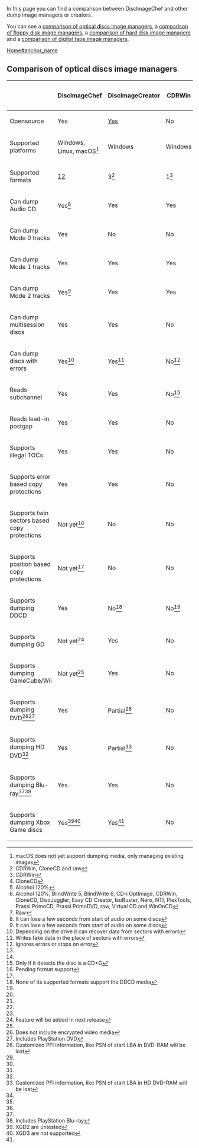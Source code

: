 In this page you can find a comparison between DiscImageChef and other dump image managers or creators.

You can see a [[Comparison#Comparison of optical discs image managers|comparison of optical discs image managers]],
a [[Comparison#comparison of floppy disk image managers|comparison of floppy disk image managers]], a 
[[Comparison#comparison of hard disk image managers|comparison of hard disk image managers]] and a
[[Comparison#comparison of digital tape image managers|comparison of digital tape image managers]].

[[Home#anchor_name]]

==Comparison of optical discs image managers==
{|
!
! DiscImageChef
! DiscImageCreator
! CDRWin
! CloneCD
! Alcohol 120%
! IsoBuster
! WinImage
|-
| Opensource
| Yes
| [[https://github.com/saramibreak/DiscImageCreator|Yes]]
| No
| No
| No
| No
| No
| No
|-
| Supported platforms
| Windows, Linux, macOS<ref name="notyetmacos">macOS does not yet support dumping media, only managing existing images</ref>
| Windows
| Windows
| Windows
| Windows
| Windows
| Windows
|-
| Supported formats
| [[https://github.com/claunia/DiscImageChef/blob/master/README.md#supported-disk-image-formats-read-and-write|12]]
| 3<ref name="discimagecreator">CDRWin, CloneCD and raw</ref>
| 1<ref name="cdrwin">CDRWin</ref>
| 1<ref name="clonecd">CloneCD</ref>
| 1<ref name="alcohol">Alcohol 120%</ref>
| 17<ref name="isobuster">Alcohol 120%, BlindWrite 5, BlindWrite 6, CD-i OptImage, CDRWin, CloneCD, DiscJuggler, Easy CD Creator, IsoBuster, Nero, NTI, PlexTools, Prassi PrimoCD, Prassi PrimoDVD, raw, Virtual CD and WinOnCD</ref>
| 1<ref name="winimage">Raw</ref>
|-
| Can dump Audio CD
| Yes<ref name="audiocd">It can lose a few seconds from start of audio on some discs</ref>
| Yes
| Yes
| Yes
| Yes
| Yes
| No
|-
| Can dump Mode 0 tracks
| Yes
| No
| No
| No
| No
| No
| No
|-
| Can dump Mode 1 tracks
| Yes
| Yes
| Yes
| Yes
| Yes
| Yes
| Yes
|-
| Can dump Mode 2 tracks
| Yes<ref name="audiocd">It can lose a few seconds from start of audio on some discs</ref>
| Yes
| Yes
| Yes
| Yes
| Yes
| Yes
|-
| Can dump multisession discs
| Yes
| Yes
| No
| Yes
| Yes
| Yes
| No
|-
| Can dump discs with errors
| Yes<ref name="partialdata">Depending on the drive it can recover data from sectors with errors</ref>
| Yes<ref name="fakedata">Writes fake data in the place of sectors with errors</ref>
| No<ref name="ignoreerrors">Ignores errors or stops on error</ref>
| Yes<ref name="fakedata"/>
| Yes<ref name="fakedata"/>
| Unknown
| Unknown
|-
| Reads subchannel
| Yes
| Yes
| No<ref name="cdg">Only if it detects the disc is a CD+G</ref>
| Yes
| Yes
| Unknown
| No
|-
| Reads lead-in postgap
| Yes
| Yes
| No
| No
| No
| No
|-
| Supports illegal TOCs
| Yes
| Yes
| No
| Yes
| Yes
| Yes
| No
|-
| Supports error based copy protections
| Yes
| Yes
| No
| Yes
| Yes
| Yes
| No
|-
| Supports twin sectors based copy protections
| Not yet<ref name="pendingformat">Pending format support</ref>
| No
| No
| No
| No
| No
| No
|-
| Supports position based copy protections
| Not yet<ref name="pendingformat"/>
| No
| No
| No
| Yes
| No
| No
|-
| Supports dumping DDCD
| Yes
| No<ref name="noddcd">None of its supported formats support the DDCD media</ref>
| No<ref name="noddcd"/>
| No<ref name="noddcd"/>
| No<ref name="noddcd"/>
| No<ref name="noddcd"/>
| No<ref name="noddcd"/>
| No<ref name="noddcd"/>
|-
| Supports dumping GD
| Not yet<ref name="nextrelease">Feature will be added in next release</ref>
| Yes
| No
| No
| No
| No
| No
|-
| Supports dumping GameCube/Wii
| Not yet<ref name="nextrelease"/>
| Yes
| No
| No
| No
| No
| No
|-
| Supports dumping DVD<ref name="nocrypt">Does not include encrypted video media</ref><ref name="includedvd">Includes PlayStation DVD</ref>
| Yes
| Partial<ref name="losspfi">Customized PFI information, like PSN of start LBA in DVD-RAM will be lost</ref>
| No
| No
| Partial<ref name="losspfi"/>
| Partial<ref name="losspfi"/>
| Partial<ref name="losspfi"/>
|-
| Supports dumping HD DVD<ref name="nocrypt"/>
| Yes
| Partial<ref name="losshdpfi">Customized PFI information, like PSN of start LBA in HD DVD-RAM will be lost</ref>
| No
| No
| Partial<ref name="losshdpfi"/>
| Partial<ref name="losshdpfi"/>
| Partial<ref name="losshdpfi"/>
|-
| Supports dumping Blu-ray<ref name="nocrypt"/><ref name="includebd">Includes PlayStation Blu-ray</ref>
| Yes
| Yes
| No
| No
| Yes
| Yes
| Yes
|-
| Supports dumping Xbox Game discs
| Yes<ref name="xgd2untested">XGD2 are untested</ref><ref name="noxgd3">XGD3 are not supported</ref>
| Yes<ref name="noxgd3"/>
| No
| No
| No
| No
| No
|}